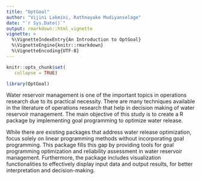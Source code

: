```yaml
---
title: "OptGoal"
author: "Vijini Lakmini, Rathnayake Mudiyanselage"
date: "`r Sys.Date()`"
output: rmarkdown::html_vignette
vignette: >
  %\VignetteIndexEntry{An Introduction to OptGoal}
  %\VignetteEngine{knitr::rmarkdown}
  %\VignetteEncoding{UTF-8}
---
```


```r
knitr::opts_chunk$set(
   collapse = TRUE)
```

```r
library(OptGoal)
```
Water reservoir management is one of the important topics in operations research due to its practical necessity. There are many techniques available in the literature of operations research that help in decision making of water reservoir management. The main objective of this study is to create a R package by implementing goal programming to optimize water release. 

While there are existing packages that address water release optimization, focus solely on linear programming 
methods without incorporating goal programming. This package fills this gap by providing tools for goal programming optimization and reliability assessment in water reservoir management. Furthermore, the package includes visualization functionalities to effectively display 
input data and output results, for better interpretation and decision-making. 

```r

```

